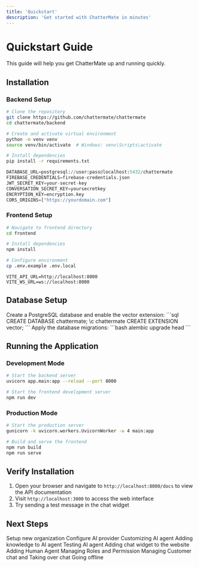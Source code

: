 ```yaml
---
title: 'Quickstart'
description: 'Get started with ChatterMate in minutes'
---
```


# Quickstart Guide

This guide will help you get ChatterMate up and running quickly.

## Installation

### Backend Setup

<CodeGroup>

```bash bash
# Clone the repository
git clone https://github.com/chattermate/chattermate
cd chattermate/backend

# Create and activate virtual environment
python -m venv venv
source venv/bin/activate  # Windows: venv\Scripts\activate

# Install dependencies
pip install -r requirements.txt
```

```python .env
DATABASE_URL=postgresql://user:pass@localhost:5432/chattermate
FIREBASE_CREDENTIALS=firebase-credentials.json
JWT_SECRET_KEY=your-secret-key
CONVERSATION_SECRET_KEY=yoursecretkey
ENCRYPTION_KEY=encryption.key
CORS_ORIGINS=["https://yourdomain.com"]
```

</CodeGroup>

### Frontend Setup

<CodeGroup>

```bash bash
# Navigate to frontend directory
cd frontend

# Install dependencies
npm install

# Configure environment
cp .env.example .env.local
```

```env .env.local
VITE_API_URL=http://localhost:8000
VITE_WS_URL=ws://localhost:8000
```

</CodeGroup>

## Database Setup

<Steps>
  <Step title="Create Database">
    Create a PostgreSQL database and enable the vector extension:
    ```sql
    CREATE DATABASE chattermate;
    \c chattermate
    CREATE EXTENSION vector;
    ```
  </Step>
  <Step title="Run Migrations">
    Apply the database migrations:
    ```bash
    alembic upgrade head
    ```
  </Step>
</Steps>

## Running the Application

### Development Mode

<CodeGroup>

```bash Backend
# Start the backend server
uvicorn app.main:app --reload --port 8000
```

```bash Frontend
# Start the frontend development server
npm run dev
```

</CodeGroup>

### Production Mode

<CodeGroup>

```bash Backend
# Start the production server
gunicorn -k uvicorn.workers.UvicornWorker -w 4 main:app
```

```bash Frontend
# Build and serve the frontend
npm run build
npm run serve
```

</CodeGroup>

## Verify Installation

1. Open your browser and navigate to `http://localhost:8000/docs` to view the API documentation
2. Visit `http://localhost:3000` to access the web interface
3. Try sending a test message in the chat widget

## Next Steps

<CardGroup cols={2}>
  <Card title="Setup Organization" icon="building" href="/features/organization">
    Setup new organization
  </Card>
  <Card title="Configure AI" icon="robot" href="/features/ai-configuration">
    Configure AI provider
  </Card>
  <Card title="Customize AI Agent" icon="wand-magic-sparkles" href="/features/ai-customization">
    Customizing AI agent
  </Card>
  <Card title="Knowledge Base" icon="book" href="/features/knowledge-base">
    Adding knowledge to AI agent
  </Card>
  <Card title="Testing" icon="vial" href="/features/testing">
    Testing AI agent
  </Card>
  <Card title="Widget Integration" icon="code" href="/features/widget">
    Adding chat widget to the website
  </Card>
  <Card title="Human Agents" icon="user-plus" href="/features/human-agents">
    Adding Human Agent
  </Card>
  <Card title="Roles & Permissions" icon="shield" href="/features/roles">
    Managing Roles and Permission
  </Card>
  <Card title="Chat Management" icon="messages" href="/features/chat-management">
    Managing Customer chat and Taking over chat
  </Card>
  <Card title="Availability" icon="clock" href="/features/availability">
    Going offline
  </Card>
</CardGroup> 